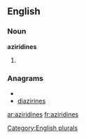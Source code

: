 
==English==

===Noun===
'''aziridines'''

# {{plural of|[[aziridine]]}}

===Anagrams===
* {{alphagram|adeiiinrsz}}
* [[diazirines#English|diazirines]]


[[Category:English plurals]]

[[ar:aziridines]]
[[fr:aziridines]]
